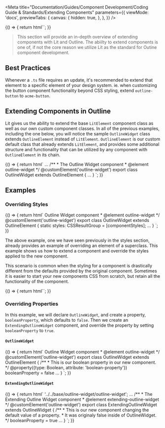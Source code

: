 
<Meta
  title="Documentation/Guides/Component Development/Coding Guide & Standards/Extending Components"
  parameters={{
    viewMode: 'docs',
    previewTabs: {
      canvas: {
        hidden: true,
      },
    },
  }}
/>

<Story name="Introduction">
  {() => {
    return html``;
  }}
</Story>

> This section will provide an in-depth overview of extending components with Lit and Outline.
> The abiilty to extend components is one of, if not the core reason we utilize Lit as the standard for Outine component development.

## Best Practices

Whenever a `.ts` file requires an update, it's recommended to extend that element to a specific element of your design system.
ie. when customizing the button component functionality beyond CSS styling, extend `outline-button` to `acme-button`.

## Extending Components in Outline

Lit gives us the ability to extend the base `LitElement` component class as well as our own custom component classes.
In all of the previous examples, including the one below, you will notice the sample `OutlineWidget`
class extends `OutlineElement` instead of `LitElement`. `OutlineElement`
is our custom default class that already extends `LitElement`, and provides
some additional structure and functionality that can be utilized by any component
with `OutlineElement` in its chain.

<Story name="Extending Components">
  {() => {
    return html`
      <outline-code-block language="typescript" class="mb-6">
        ... /** * The Outline Widget component * @element outline-widget */
        @customElement('outline-widget') export class OutlineWidget extends
        OutlineElement { ... }
      </outline-code-block>
    `;
  }}
</Story>

## Examples

### Overriding Styles

<Story name="Overriding Styles">
  {() => {
    return html`
      <outline-code-block language="typescript" class="mb-6">
        Outline Widget component * @element outline-widget */
        @customElement('outline-widget') export class OutlineWidget extends
        OutlineElement { static styles: CSSResultGroup = [componentStyles]; ...
        }
      </outline-code-block>
    `;
  }}
</Story>

The above example, one we have seen previously in the styles section,
already provides an example of overriding an element of a superclass.
This example shows us how to extend a component and override the styles
applied to the new component.

This scenario is common when the styling for a component is drastically different from
the defaults provided by the original component. Sometimes it is easier to start your
new components CSS from scratch, but retain all the functionality of the component.

<Story name="Overriding Properties">
  {() => {
    return html``;
  }}
</Story>

### Overriding Properties

In this example, we will declare `OutlineWidget`, and create a property, `booleanProperty`, which defaults to `false`.
Then we create an `ExtendingOutlineWidget` component, and override the property by setting `booleanProperty` to `true`.

#### `OutlineWidget`

<Story name="-- OutlineWidget">
  {() => {
    return html`
      <outline-code-block language="typescript" class="mb-6">
        Outline Widget component * @element outline-widget */
        @customElement('outline-widget') export class OutlineWidget extends
        OutlineElement { /** * This is our boolean property in our new
        component. */ @property({type: Boolean, attribute: 'boolean-property'})
        booleanProperty = false ... }
      </outline-code-block>
    `;
  }}
</Story>

#### `ExtendingOutlineWidget`

<Story name="-- ExtendingOutlineWidget">
  {() => {
    return html`
      <outline-code-block language="typescript" class="mb-6">
        '../../base/outline-widget/outline-widget'; ... /** * The Extending
        Outline Widget component * @element extending-outline-widget */
        @customElement('outline-widget') export class ExtendingOutlineWidget
        extends OutlineWidget { /** * This is our new component changing the
        default value of a property. * It was originaly false inside of
        OutlineWidget. */ booleanProperty = true ... }
      </outline-code-block>
    `;
  }}
</Story>
